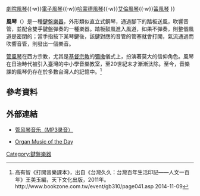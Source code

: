 {{Infobox instrument
 | name     = 風琴
 | names    = Organ
 | image    = Reformierte Kirche Waltensburg (d.j.b.) 11.jpg
 | image_capt= [[管風琴|管風琴]]
 | color    = #FFEC8B
 | classification = [[鍵盤樂器|鍵盤樂器]] ([[氣鳴樂器|氣鳴樂器]])
 | range    = [[Image:Organ_Range.svg|210px]]
 | related  = 參見 [[鍵盤樂器|鍵盤樂器]]
 | musicians= 參見 {{link-en|風琴演奏家列表|List of organists}}
 | builders = 參見 {{link-en|风琴制造者列表|List of pipe organ builders}} 與 {{link-en|category:风琴制造者|:category:Organ builders}}
 | midi     = 016/017 ([[Hammond_organ|Drawbar Organ]])<br>017/018 (Percussive Organ)<br>018/019 ([[Electronic_organ|Rock Organ]])<br>019/020 ([[Pipe_organ|Church Organ]])<br>020/021 ([[Reed_organ|Reed Organ]])
 | articles = [[管風琴|管風琴]]{{·w}}[[劇院風琴|劇院風琴]]{{·w}}[[電子風琴|電子風琴]]{{·w}}[[哈蒙德風琴|哈蒙德風琴]]{{·w}}[[艾倫風琴|艾倫風琴]]{{·w}}[[簧風琴|簧風琴]]
}}
{{listen
 | filename     = 06 Auszug e.ogg
 | title        = Organ music sample
 | description  = Improvisation in e (Münsterorgel Dinkelsbühl)
 | format       = [[Ogg|Ogg]]
}}

'''風琴'''（{{lang-en|'''Organ'''}}）是一種[[鍵盤樂器|鍵盤樂器]]，外形類似直立式鋼琴，通過腳下的踏板送風，吹響音管，並配合雙手鍵盤彈奏的一種樂器。踏板鼓風進入風道，如果不彈奏，則整個風道是密閉的；當手指按下某琴鍵後，該鍵對應的音管的管塞就會打開，氣流通過而吹響音管，則發出一個樂音。

[[管風琴|管風琴]]在西方宗教，尤其是[[基督宗教|基督宗教]]的[[彌撒|彌撒]]儀式上，扮演著莫大的信仰角色。風琴在日治時代被引入臺灣的中小學音樂教室，至20世紀末才漸漸汰除。至今，音樂課的風琴仍存在於多數台灣人的記憶中。<ref>高有智《打開音樂課本》，出自《台灣久久：台灣百年生活印記——人文一百年》王美玉編，天下文化出版，2011年。http://www.bookzone.com.tw/event/gb310/page041.asp  2014-11-09</ref>

== 參考資料 ==
<references />

== 外部連結 ==
{{Commons category|Organs (music)}}
* [http://www.organ-music.net 管风琴音乐（MP3录音）] {{Webarchive|url=https://archive.is/20121205091904/http://www.organ-music.net/ |date=2012-12-05 }}
* {{en}}[http://jonuvargonai.weebly.com Organ Music of the Day]

{{乐器}}
{{琴键与键盘乐器}}

[[Category:鍵盤樂器|Category:鍵盤樂器]]
